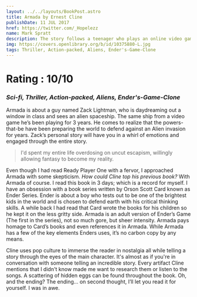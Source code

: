 ```yaml
---
layout: ../../layouts/BookPost.astro
title: Armada by Ernest Cline
publishDate: 11 JUL 2017
href: https://twitter.com/_Hopelezz
name: Mark Spratt
description: The story follows a teenager who plays an online video game about defending against an alien invasion, only to find out that the game is a simulator to prepare him and people around the world for defending against an actual alien invasion.
img: https://covers.openlibrary.org/b/id/10375880-L.jpg
tags: Thriller, Action-packed, Aliens, Ender's-Game-Clone
---
```


# Rating : 10/10

### _Sci-fi, Thriller, Action-packed, Aliens, Ender's-Game-Clone_

Armada is about a guy named Zack Lightman, who is daydreaming out a window in class and sees an alien spaceship. The same ship from a video game he’s been playing for 3 years. He comes to realize that the powers-that-be have been preparing the world to defend against an Alien invasion for years. Zack’s personal story will have you in a whirl of emotions and engaged through the entire story.

>I'd spent my entire life overdosing on uncut escapism, willingly allowing fantasy to become my reality.

Even though I had read Ready Player One with a fervor, I approached Armada with some skepticism. _How could Cline top his previous book?_ With Armada of course. I read this book in 3 days; which is a record for myself. I have an obsession with a book series written by Orson Scott Card known as Ender Series.  Ender is about a boy who tests out to be one of the brightest kids in the world and is chosen to defend earth with his critical thinking skills. A while back I had read that Card wrote the books for his children so he kept it on the less gritty side. Armada is an adult version of Ender’s Game (The first in the series), not so much gore, but sheer intensity. Armada pays homage to Card’s books and even references it in Armada. While Armada has a few of the key elements Enders uses, it’s no carbon copy by any means.

Cline uses pop culture to immerse the reader in nostalgia all while telling a story through the eyes of the main character. It's almost as if you're in conversation with someone telling an incredible story. Every artifact Cline mentions that I didn't know made me want to research them or listen to the songs. A scattering of hidden eggs can be found throughout the book. Oh, and the ending? The ending… on second thought, I’ll let you read it for yourself. I was in awe.
